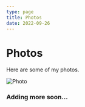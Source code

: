 ```yaml
---
type: page
title: Photos
date: 2022-09-26
---
```


# Photos

Here are some of my photos.


<Image
  src="/images/1.png"
  alt="Photo"
  width={1050}
  height={750}
  priority
  className="next-image"
/>

### Adding more soon...